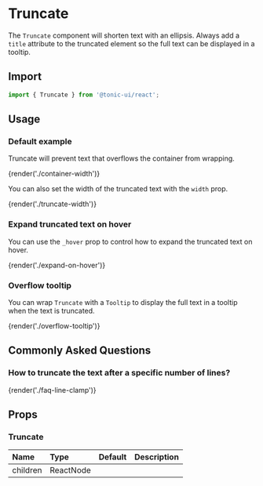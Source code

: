 # Truncate

The `Truncate` component will shorten text with an ellipsis. Always add a `title` attribute to the truncated element so the full text can be displayed in a tooltip.

## Import

```js
import { Truncate } from '@tonic-ui/react';
```

## Usage

### Default example

Truncate will prevent text that overflows the container from wrapping.

{render('./container-width')}

You can also set the width of the truncated text with the `width` prop.

{render('./truncate-width')}

### Expand truncated text on hover

You can use the `_hover` prop to control how to expand the truncated text on hover.

{render('./expand-on-hover')}

### Overflow tooltip

You can wrap `Truncate` with a `Tooltip` to display the full text in a tooltip when the text is truncated.

{render('./overflow-tooltip')}

## Commonly Asked Questions

### How to truncate the text after a specific number of lines?

{render('./faq-line-clamp')}

## Props

### Truncate

| Name | Type | Default | Description |
| :--- | :--- | :------ | :---------- |
| children | ReactNode | | |
